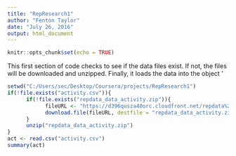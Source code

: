 ```yaml
---
title: "RepResearch1"
author: "Fenton Taylor"
date: "July 26, 2016"
output: html_document
---
```


```r
knitr::opts_chunk$set(echo = TRUE)
```

This first section of code checks to see if the data files exist. If not, the 
files will be downloaded and unzipped. Finally, it loads the data into the object
'

```r
setwd("C:/Users/sec/Desktop/Coursera/projects/RepResearch1")
if(!file.exists("activity.csv")){
      if(!file.exists("repdata_data_activity.zip")){
            fileURL <- "https://d396qusza40orc.cloudfront.net/repdata%2Fdata%2Factivity.zip"
            download.file(fileURL, destfile = "repdata_data_activity.zip")
      }
      unzip("repdata_data_activity.zip")
}
act <- read.csv("activity.csv")
summary(act)
```
